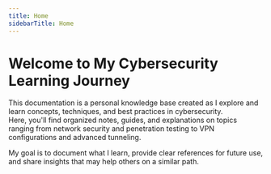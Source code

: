 ```yaml
---
title: Home
sidebarTitle: Home
---
```


# Welcome to My Cybersecurity Learning Journey

This documentation is a personal knowledge base created as I explore and learn concepts, techniques, and best practices in cybersecurity.  
Here, you'll find organized notes, guides, and explanations on topics ranging from network security and penetration testing to VPN configurations and advanced tunneling.

My goal is to document what I learn, provide clear references for future use, and share insights that may help others on a similar path.

